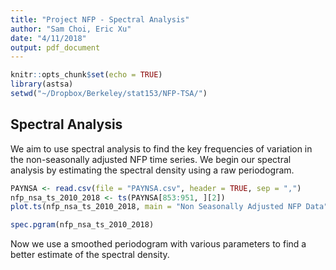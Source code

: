 ```yaml
---
title: "Project NFP - Spectral Analysis"
author: "Sam Choi, Eric Xu"
date: "4/11/2018"
output: pdf_document
---
```


```r
knitr::opts_chunk$set(echo = TRUE)
library(astsa)
setwd("~/Dropbox/Berkeley/stat153/NFP-TSA/")
```

## Spectral Analysis

We aim to use spectral analysis to find the key frequencies of variation in the non-seasonally adjusted NFP time series. We begin our spectral analysis by estimating the spectral density using a raw periodogram.

```r
PAYNSA <- read.csv(file = "PAYNSA.csv", header = TRUE, sep = ",")
nfp_nsa_ts_2010_2018 <- ts(PAYNSA[853:951, ][2])
plot.ts(nfp_nsa_ts_2010_2018, main = "Non Seasonally Adjusted NFP Data")

spec.pgram(nfp_nsa_ts_2010_2018)
```

Now we use a smoothed periodogram with various parameters to find a better estimate of the spectral density.
